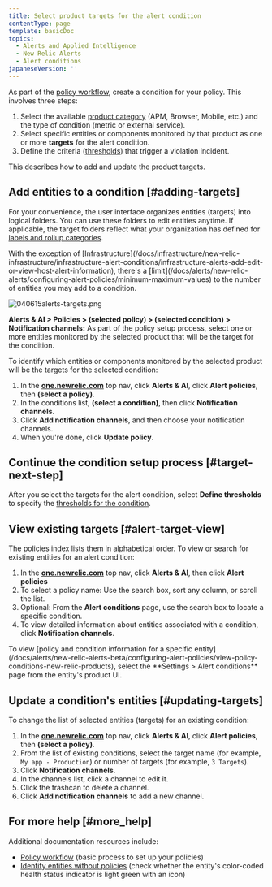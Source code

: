 ```yaml
---
title: Select product targets for the alert condition
contentType: page
template: basicDoc
topics:
  - Alerts and Applied Intelligence
  - New Relic Alerts
  - Alert conditions
japaneseVersion: ''
---
```


As part of the [policy workflow](/docs/alerts/new-relic-alerts-beta/configuring-alert-policies/alert-policy-workflow), create a condition for your policy. This involves three steps:

1. Select the available [product category](/docs/alerts/new-relic-alerts-beta/configuring-alert-policies/define-alert-conditions) (APM, Browser, Mobile, etc.) and the type of condition (metric or external service).
2. Select specific entities or components monitored by that product as one or more **targets** for the alert condition.
3. Define the criteria ([thresholds](/docs/alerts/new-relic-alerts-beta/configuring-alert-policies/define-thresholds-trigger-alert)) that trigger a violation incident.

This describes how to add and update the product targets.

## Add entities to a condition [#adding-targets]

For your convenience, the user interface organizes entities (targets) into logical folders. You can use these folders to edit entities anytime. If applicable, the target folders reflect what your organization has defined for [labels and rollup categories](/docs/apm/new-relic-apm/maintenance/labels-categories-organizing-your-apps-servers).

<Callout variant="important">
  With the exception of [Infrastructure](/docs/infrastructure/new-relic-infrastructure/infrastructure-alert-conditions/infrastructure-alerts-add-edit-or-view-host-alert-information), there's a [limit](/docs/alerts/new-relic-alerts/configuring-alert-policies/minimum-maximum-values) to the number of entities you may add to a condition.
</Callout>

![040615alerts-targets.png](./images/040615alerts-targets_0.png "040615alerts-targets.png")

**Alerts & AI > Policies > (selected policy) > (selected condition) > Notification channels:** As part of the policy setup process, select one or more entities monitored by the selected product that will be the target for the condition.

To identify which entities or components monitored by the selected product will be the targets for the selected condition:

1. In the **[one.newrelic.com](https://one.newrelic.com/ "Link opens in a new window.")** top nav, click **Alerts & AI**, click **Alert policies**, then **(select a policy)**.
2. In the conditions list, **(select a condition)**, then click **Notification channels**.
3. Click **Add notification channels**, and then choose your notification channels.
4. When you're done, click **Update policy**.

## Continue the condition setup process [#target-next-step]

After you select the targets for the alert condition, select **Define thresholds** to specify the [thresholds for the condition](/docs/alerts/new-relic-alerts-beta/configuring-alert-policies/define-thresholds-trigger-alert).

## View existing targets [#alert-target-view]

The policies index lists them in alphabetical order. To view or search for existing entities for an alert condition:

1. In the **[one.newrelic.com](https://one.newrelic.com/ "Link opens in a new window.")** top nav, click **Alerts & AI**, then click **Alert policies**
2. To select a policy name: Use the search box, sort any column, or scroll the list.
3. Optional: From the **Alert conditions** page, use the search box to locate a specific condition.
4. To view detailed information about entities associated with a condition, click **Notification channels**.

<Callout variant="tip">
  To view [policy and condition information for a specific entity](/docs/alerts/new-relic-alerts-beta/configuring-alert-policies/view-policy-conditions-new-relic-products), select the **Settings > Alert conditions** page from the entity's product UI.
</Callout>

## Update a condition's entities [#updating-targets]

To change the list of selected entities (targets) for an existing condition:

1. In the **[one.newrelic.com](https://one.newrelic.com/ "Link opens in a new window.")** top nav, click **Alerts & AI**, click **Alert policies**, then **(select a policy)**.
2. From the list of existing conditions, select the target name (for example, `My app - Production`) or number of targets (for example, `3 Targets`).
3. Click **Notification channels**.
4. In the channels list, click a channel to edit it.
5. Click the trashcan to delete a channel.
6. Click **Add notification channels** to add a new channel.

## For more help [#more_help]

Additional documentation resources include:

* [Policy workflow](/docs/alerts/new-relic-alerts-beta/configuring-alert-policies/alert-policy-workflow) (basic process to set up your policies)
* [Identify entities without policies](/docs/alerts/new-relic-alerts/configuring-alert-policies/identify-entities-without-alert-policies) (check whether the entity's color-coded health status indicator is light green with an icon)
